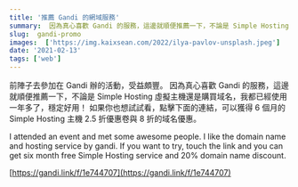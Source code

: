 ```yaml
---
title: '推薦 Gandi 的網域服務'
summary:  因為真心喜歡 Gandi 的服務，這邊就順便推薦一下，不論是 Simple Hosting 虛擬主機還是購買域名，我都已經使用一年多了，穩定好用！
slug:  gandi-promo
images:  ['https://img.kaixsean.com/2022/ilya-pavlov-unsplash.jpeg']
date: '2021-02-13'
tags: ['web']
--- 
```


前陣子去參加在 Gandi 辦的活動，受益頗豐。
因為真心喜歡 Gandi 的服務，這邊就順便推薦一下，不論是 Simple Hosting 虛擬主機還是購買域名，我都已經使用一年多了，穩定好用！
如果你也想試試看，點擊下面的連結，可以獲得 6 個月的 Simple Hosting 主機 2.5 折優惠卷與 8 折的域名優惠。

I attended  an event and met some awesome people.
I like the  domain name and hosting service by gandi.
If you want to try, touch the link and you can get six month free Simple Hosting service  and 20% domain name discount.

[https://gandi.link/f/1e744707](https://gandi.link/f/1e744707)